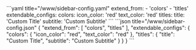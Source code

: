 
<Tabs groupId="config">
  <TabItem value="yaml" label="YAML" default>
    ```yaml title="<config directory>/www/sidebar-config.yaml"
    extend_from:
      - 'colors'
      - 'titles'
    extendable_configs:
      colors:
        icon_color: 'red'
        text_color: 'red'
      titles:
        title: 'Custom Title'
        subtitle: 'Custom Subtitle'
    ```
  </TabItem>
  <TabItem value="json" label="JSON">
    ```json title="<config directory>/www/sidebar-config.json"
    {
      "extend_from": [
        "colors",
        "titles"
      ],
      "extendable_configs": {
        "colors": {
          "icon_color": "red",
          "text_color": "red"
        },
        "titles": {
          "title": "Custom Title",
          "subtitle": "Custom Subtitle"
        }
      }
    }
    ```
  </TabItem>
</Tabs>